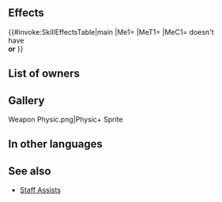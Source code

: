 {{Assist
|tagid=SID_リブロー＋
|name=Physic+
|range=2
|effect=Restores HP = 50% of Atk. (Minimum of 8 HP.) Range = 2.
|cost=300
|required=Physic
|exclusive=0
|canUseMove={{MoveList|all}}
|canUseWeapon={{WeaponList|Staff}}
|properties=
}}
==Effects==
{{#invoke:SkillEffectsTable|main
|Me1={{Eft|Heal|min=8|50% of {{Tgt|Unit}}'s Atk}}
|MeT1={{Tgt|Target Ally}}
|MeC1={{Tgt|Target Ally}} doesn't<br>have {{SEt|Isolation}}<br>'''or''' {{SEt|Deep Wounds}}
}}
==List of owners==
{{Skill Hero List}}
==Gallery==
<gallery>
Weapon Physic.png|Physic+ Sprite
</gallery>
==In other languages==
{{OtherLanguages
|japanese=リブロー＋
|german=Purgativ+
|spanishEU=Sanar +
|spanishLA=Sanar +
|french=Remède +
|italian=Lenimento+
|chineseTW=遠程聖療＋
|portuguese=Reparo+
}}
==See also==
* [[Staff Assists]]
{{Assists Navbox}}
